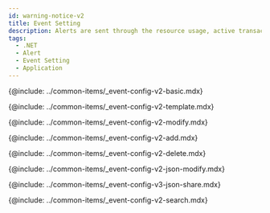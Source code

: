 ```yaml
---
id: warning-notice-v2
title: Event Setting
description: Alerts are sent through the resource usage, active transactions, and event conditions of error conditions of the application.
tags:
  - .NET
  - Alert
  - Event Setting
  - Application
---
```


{@include: ../common-items/_event-config-v2-basic.mdx} 

<!--기본 이벤트 템플릿-->

{@include: ../common-items/_event-config-v2-template.mdx} 

<!--이벤트 수정하기-->

{@include: ../common-items/_event-config-v2-modify.mdx}

<!--이벤트 추가하기-->

{@include: ../common-items/_event-config-v2-add.mdx}

<!--이벤트 삭제하기-->

{@include: ../common-items/_event-config-v2-delete.mdx}

<!--JSON 형식으로 수정하기-->

{@include: ../common-items/_event-config-v2-json-modify.mdx}

<!--JSON 파일로 공유하기-->

{@include: ../common-items/_event-config-v3-json-share.mdx}

<!--이벤트 검색하기-->

{@include: ../common-items/_event-config-v2-search.mdx} 
